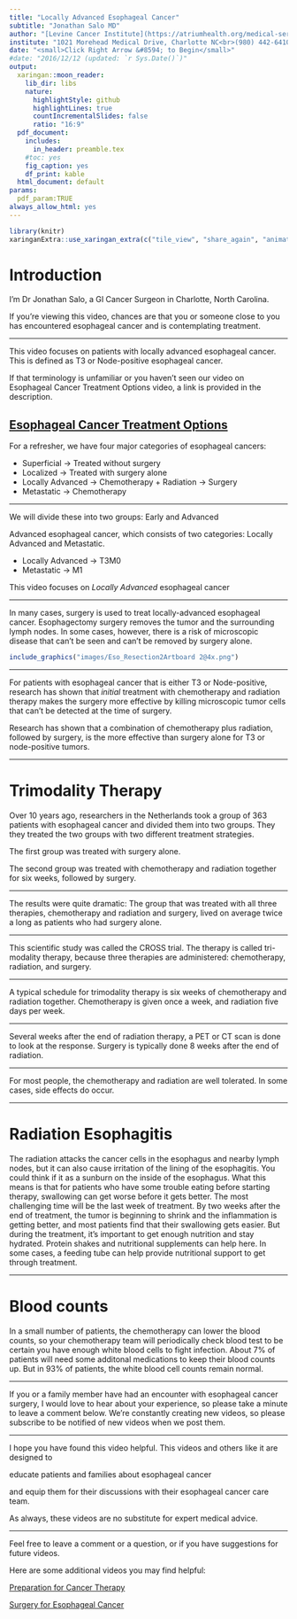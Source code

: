 ```yaml
---
title: "Locally Advanced Esophageal Cancer"
subtitle: "Jonathan Salo MD"
author: "[Levine Cancer Institute](https://atriumhealth.org/medical-services/specialty-care/cancer-care/esophageal-cancer/meet-the-team#)"
institute: "1021 Morehead Medical Drive, Charlotte NC<br>(980) 442-6410"
date: "<small>Click Right Arrow &#8594; to Begin</small>"
#date: "2016/12/12 (updated: `r Sys.Date()`)"
output:
  xaringan::moon_reader:
    lib_dir: libs
    nature:
      highlightStyle: github
      highlightLines: true
      countIncrementalSlides: false
      ratio: "16:9"
  pdf_document:
    includes:
      in_header: preamble.tex
    #toc: yes
    fig_caption: yes
    df_print: kable
  html_document: default
params: 
  pdf_param:TRUE
always_allow_html: yes     
---
```

<style type="text/css">
.remark-slide-content {
    font-size: 40px;
    padding: 1em 4em 1em 4em;
}

.title-slide h1:nth-of-type(1) {
}
.title-slide h2:nth-of-type(1) {
}
.title-slide a:nth-of-type(1) {
    color: #99ccff ;
    text-decoration: underline;
}

</style>
<!--- --->
<!--- --->
```r
library(knitr)
xaringanExtra::use_xaringan_extra(c("tile_view", "share_again", "animate_css", "tachyons","fit_screen","broadcast","scribble"))
```
# Introduction

I’m Dr Jonathan Salo,  a GI Cancer Surgeon in Charlotte, North Carolina.

If you're viewing this video, chances are that you or someone close to you has encountered esophageal cancer and is contemplating treatment.

---

This video focuses on patients with locally advanced esophageal cancer. This is defined as T3 or Node-positive esophageal cancer.  

If that terminology is unfamiliar or you haven't seen our video on Esophageal Cancer Treatment Options video, a link is provided in the description.

[Esophageal Cancer Treatment Options](04-Eso_Rx_Options.html)
---

For a refresher, we have four major categories of esophageal cancers:

- Superficial -> Treated without surgery
- Localized -> Treated with surgery alone
- Locally Advanced -> Chemotherapy + Radiation -> Surgery
- Metastatic -> Chemotherapy

---

We will divide these into two groups: Early and Advanced

Advanced  esophageal cancer, which consists of two categories: Locally Advanced and Metastatic.

- Locally Advanced -> T3M0
- Metastatic -> M1

This video focuses on *Locally Advanced* esophageal cancer

---

In many cases, surgery is used to treat locally-advanced esophageal cancer. Esophagectomy surgery removes the tumor and the surrounding lymph nodes.  In some cases, however, there is a risk of microscopic disease that can't be seen and can't be removed by surgery alone.

```r
include_graphics("images/Eso_Resection2Artboard 2@4x.png")
```


---

For patients with esophageal cancer that is either T3 or Node-positive, research has shown that *initial* treatment with chemotherapy and radiation therapy makes the surgery more effective by killing microscopic tumor cells that can't be detected at the time of surgery. 

Research has shown that a combination of chemotherapy plus radiation, followed by surgery, is the more effective than surgery alone for T3 or node-positive tumors.

---

# Trimodality Therapy

Over 10 years ago, researchers in the Netherlands took a group of 363 patients with esophageal cancer and divided them into two groups. They they treated the two groups with two different treatment strategies.

The first group was treated with surgery alone.

The second group was treated with chemotherapy and radiation together for six weeks, followed by surgery.

---

The results were quite dramatic: The group that was treated with all three therapies, chemotherapy and radiation and surgery, lived on average twice a long as patients who had surgery alone.

---

This scientific study was called the CROSS trial.  The therapy is called tri-modality therapy, because three therapies are administered: chemotherapy, radiation, and surgery.

---

A typical schedule for trimodality therapy is six weeks of chemotherapy and radiation together.  Chemotherapy is given once a week, and radiation five days per week.

---

Several weeks after the end of radiation therapy, a PET or CT scan is done to look at the response. Surgery is typically done 8 weeks after the end of radiation.

---

For most people, the chemotherapy and radiation are well tolerated.  In some cases, side effects do occur. 


---

# Radiation Esophagitis

The radiation attacks the cancer cells in the esophagus and nearby lymph nodes, but it can also cause irritation of the lining of the esophagitis.  You could think if it as a sunburn on the inside of the esophagus. What this means is that for patients who have some trouble eating before starting therapy, swallowing can get worse before it gets better.  The most challenging time will be the last week of treatment.  By two weeks after the end of treatment, the tumor is beginning to shrink and the inflammation is getting better, and most patients find that their swallowing gets easier.  But during the treatment, it's important to get enough nutrition and stay hydrated. Protein shakes and nutritional supplements can help here. In some cases, a feeding tube can help provide nutritional support to get through treatment.

---

# Blood counts

In a small number of patients, the chemotherapy can lower the blood counts, so your chemotherapy team will periodically check blood test to be certain you have enough white blood cells to fight infection.  About 7% of patients will need some additonal medications to keep their blood counts up.  But in 93% of patients, the white blood cell counts remain normal.

---

If you or a family member have had an encounter with esophageal cancer surgery, I would love to hear about your experience, so please take a minute to leave a comment below. We're constantly creating new videos, so please subscribe to be notified of new videos when we post them.

---

I hope you have found this video helpful. This videos and others like it are designed to 

educate patients and families about esophageal cancer 

and equip them for their discussions with their esophageal cancer care team. 

As always, these videos are no substitute for expert medical advice. 

---

Feel free to leave a comment or a question, or if you have suggestions for future videos.

Here are some additional videos you may find helpful:

[Preparation for Cancer Therapy](xx-Cancer_Tx_Prep.pdf)

[Surgery for Esophageal Cancer](12-Eso_surgery.pdf)


